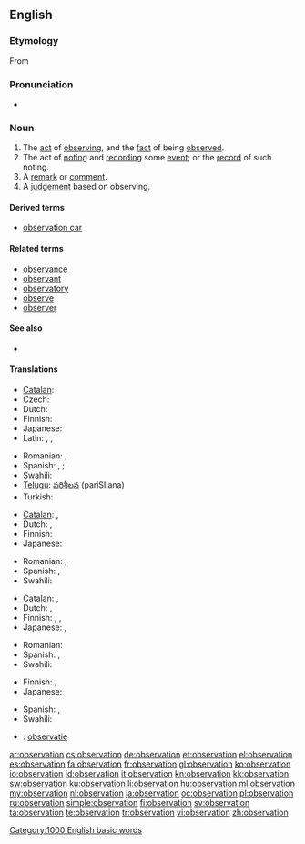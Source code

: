==English==

===Etymology===
From {{etyl|la|en}} {{term|observatio||lang=la}}

===Pronunciation===
* {{audio|en-us-observation.ogg|Audio (US)}}
*: {{rhymes|eɪʃən}}

===Noun===
{{en-noun}}

# The [[act]] of [[observing]], and the [[fact]] of being [[observe]]d.
# The act of [[noting]] and [[recording]] some [[event]]; or the [[record]] of such noting.
# A [[remark]] or [[comment]].
# A [[judgement]] based on observing.

====Derived terms====
* [[observation car]]

====Related terms====
* [[observance]]
* [[observant]]
* [[observatory]]
* [[observe]]
* [[observer]]

====See also====
* {{pedialite}}

====Translations====

{{trans-top|act of observing or being observed}}
* [[Catalan]]: {{t|ca|observació|f}}
* Czech: {{t-|cs|pozorování|n}}
* Dutch: {{t+|nl|waarneming|f}}
* Finnish: {{t-|fi|havainnointi}}
* Japanese: {{t+|ja|観察|tr=kansatsu}}
* Latin: {{t|la|observatio|f}}, {{t|la|animadversio|f}}, {{t|la|notatio|f}}
{{trans-mid}}
* Romanian: {{t-|ro|observare|f}}, {{t-|ro|observaţie|f}}
* Spanish: {{t+|es|observación|f}}, {{t-|es|vigilancia|f}}; {{t-|es|observancia|f}}
* Swahili: {{t+|sw|mtazamo|xs=Swahili}}
* [[Telugu]]: [[పరిశీలన]] (pariSIlana)
* Turkish: {{t+|tr|gözlem}}
{{trans-bottom}}

{{trans-top|recording an event; the record of such noting}}
* [[Catalan]]: {{t|ca|registre|m}}, {{t|ca|anotació|f}}
* Dutch: {{t+|nl|waarneming|f}}, {{t+|nl|waarnemen|n}}
* Finnish: {{t+|fi|havainto}}
* Japanese: {{t+|ja|観察}}
{{trans-mid}}
* Romanian: {{t-|ro|observaţie|f}}, {{t|ro|observare|f}}
* Spanish: {{t-|es|anotación|f}}, {{t-|es|registro|m}}
* Swahili: {{t+|sw|mtazamo|xs=Swahili}}
{{trans-bottom}}

{{trans-top|remark or comment}}
* [[Catalan]]: {{t|ca|observació|f}}, {{t|ca|comentari|m}}
* Dutch: {{t+|nl|opmerking|f}}, {{t+|nl|waarneming|f}}
* Finnish: {{t+|fi|huomio}}, {{t-|fi|huomautus}}, {{t+|fi|kommentti}}
* Japanese: {{t|ja|論評|tr=ronpyō}}, {{t-|ja|所見|tr=shoken}}
{{trans-mid}}
* Romanian: {{t-|ro|observaţie|f}}
* Spanish: {{t+|es|observación|f}}, {{t+|es|comentario|m}}
* Swahili: {{t+|sw|mtazamo|xs=Swahili}}
{{trans-bottom}}

{{trans-top|judgement}}
* Finnish: {{t-|fi|päätelmä}}, {{t+|fi|päätös}}
* Japanese: {{t|ja|観察結果|tr=kansatsukekka}}
{{trans-mid}}
* Spanish: {{t+|es|juicio|m}}, {{t+|es|parecer|m}}
* Swahili: {{t+|sw|mtazamo|xs=Swahili}}
{{trans-bottom}}

{{checktrans-top}}
* {{ttbc|nl}}: [[observatie]] {{f}}
{{trans-mid}}
{{trans-bottom}}

[[Category:1000 English basic words]]

[[ar:observation]]
[[cs:observation]]
[[de:observation]]
[[et:observation]]
[[el:observation]]
[[es:observation]]
[[fa:observation]]
[[fr:observation]]
[[gl:observation]]
[[ko:observation]]
[[io:observation]]
[[id:observation]]
[[it:observation]]
[[kn:observation]]
[[kk:observation]]
[[sw:observation]]
[[ku:observation]]
[[li:observation]]
[[hu:observation]]
[[ml:observation]]
[[my:observation]]
[[nl:observation]]
[[ja:observation]]
[[oc:observation]]
[[pl:observation]]
[[ru:observation]]
[[simple:observation]]
[[fi:observation]]
[[sv:observation]]
[[ta:observation]]
[[te:observation]]
[[tr:observation]]
[[vi:observation]]
[[zh:observation]]